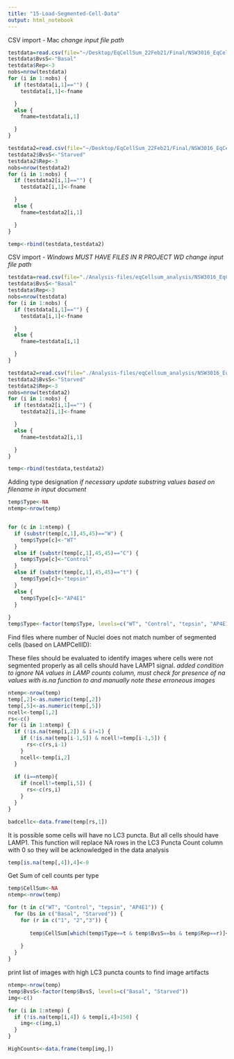 ```yaml
---
title: "15-Load-Segmented-Cell-Data"
output: html_notebook
---
```


CSV import - Mac
*change input file path*
```r
testdata=read.csv(file="~/Desktop/EqCellSum_22Feb21/Final/NSW3016_EqCellSum_Basal_count_22Feb21.csv",header=TRUE)
testdata$BvsS<-"Basal"
testdata$Rep<-3
nobs=nrow(testdata)
for (i in 1:nobs) {
  if (testdata[i,1]=="") {
    testdata[i,1]<-fname

  } 
  else {
    fname=testdata[i,1]

  }
}

testdata2=read.csv(file="~/Desktop/EqCellSum_22Feb21/Final/NSW3016_EqCellSum_Starved_count_23Feb21.csv",header=TRUE)
testdata2$BvsS<-"Starved"
testdata2$Rep<-3
nobs=nrow(testdata2)
for (i in 1:nobs) {
  if (testdata2[i,1]=="") {
    testdata2[i,1]<-fname

  } 
  else {
    fname=testdata2[i,1]

  }
}

temp<-rbind(testdata,testdata2)
```

CSV import - *Windows*
*MUST HAVE FILES IN R PROJECT WD* 
*change input file path*
```r
testdata=read.csv(file="./Analysis-files/eqCellsum_analysis/NSW3016_EqCellSum_Basal_count_22Feb21.csv",header=TRUE)
testdata$BvsS<-"Basal"
testdata$Rep<-3
nobs=nrow(testdata)
for (i in 1:nobs) {
  if (testdata[i,1]=="") {
    testdata[i,1]<-fname

  } 
  else {
    fname=testdata[i,1]

  }
}

testdata2=read.csv(file="./Analysis-files/eqCellsum_analysis/NSW3016_EqCellSum_Starved_count_23Feb21.csv",header=TRUE)
testdata2$BvsS<-"Starved"
testdata2$Rep<-3
nobs=nrow(testdata2)
for (i in 1:nobs) {
  if (testdata2[i,1]=="") {
    testdata2[i,1]<-fname

  } 
  else {
    fname=testdata2[i,1]

  }
}

temp<-rbind(testdata,testdata2)
```


Adding type designation
*if necessary update substring values based on filename in input document*
```r
temp$Type<-NA
ntemp<-nrow(temp)


for (c in 1:ntemp) {
  if (substr(temp[c,1],45,45)=="W") {
    temp$Type[c]<-"WT"
  }
  else if (substr(temp[c,1],45,45)=="C") {
    temp$Type[c]<-"Control"
  }
  else if (substr(temp[c,1],45,45)=="t") {
    temp$Type[c]<-"tepsin"
  }
  else {
    temp$Type[c]<-"AP4E1"
  }
  
}
temp$Type<-factor(temp$Type, levels=c("WT", "Control", "tepsin", "AP4E1"))
```

Find files where number of Nuclei does not match number of segmented cells (based on LAMPCellID):

These files should be evaluated to identify images where cells were not segmented properly as all cells should have LAMP1 signal. 
*added condition to ignore NA values in LAMP counts column, must check for presence of na values with is.na function to and manually note these erroneous images*
```r
ntemp<-nrow(temp)
temp[,2]<-as.numeric(temp[,2])
temp[,5]<-as.numeric(temp[,5])
ncell<-temp[1,2]
rs<-c()
for (i in 1:ntemp) {
  if (!is.na(temp[i,2]) & i!=1) {
    if (!is.na(temp[i-1,5]) & ncell!=temp[i-1,5]) {
      rs<-c(rs,i-1)
    }
    ncell<-temp[i,2]
  }
  
  if (i==ntemp){
    if (ncell!=temp[i,5]) {
      rs<-c(rs,i)
    }
  }
}

badcellc<-data.frame(temp[rs,1])
```

It is possible some cells will have no LC3 puncta. But all cells should have LAMP1. This function will replace NA rows in the LC3 Puncta Count column with 0 so they will be acknowledged in the data analysis
```r
temp[is.na(temp[,4]),4]<-0
```

Get Sum of cell counts per type
```r
temp$CellSum<-NA
ntemp<-nrow(temp)

for (t in c("WT", "Control", "tepsin", "AP4E1")) {
  for (bs in c("Basal", "Starved")) {
    for (r in c("1", "2","3")) {
      
       temp$CellSum[which(temp$Type==t & temp$BvsS==bs & temp$Rep==r)]<-sum(temp$NucleiCount[which(temp$Type==t & temp$BvsS==bs &temp$Rep==r)],na.rm = TRUE)
   
    }
  }
}
```


print list of images with high LC3 puncta counts to find image artifacts
```r

ntemp<-nrow(temp)
temp$BvsS<-factor(temp$BvsS, levels=c("Basal", "Starved"))
img<-c()

for (i in 1:ntemp) {
  if (!is.na(temp[i,4]) & temp[i,4]>150) {
    img<-c(img,i)
  }
}

HighCounts<-data.frame(temp[img,])

```
